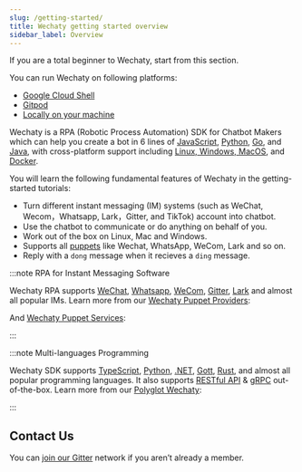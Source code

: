 ```yaml
---
slug: /getting-started/
title: Wechaty getting started overview
sidebar_label: Overview
---
```


<!-- MDX import -->

<!-- Pushes a curious reader through the first few minutes of use. -->

If you are a total beginner to Wechaty, start from this section. 

You can run Wechaty on following platforms:

- [Google Cloud Shell](../quick-start/running-on-google-cloud-shell.md)
- [Gitpod](../quick-start/running-on-gitpod.md)
- [Locally on your machine](getting-started/running-locally.mdx)

Wechaty is a RPA (Robotic Process Automation) SDK for Chatbot Makers which can help you create a bot in 6 lines of [JavaScript](https://GitHub.com/Wechaty/wechaty), [Python](https://GitHub.com/Wechaty/python-wechaty/), [Go](https://GitHub.com/Wechaty/go-wechaty/), and [Java](https://GitHub.com/Wechaty/java-wechaty/), with cross-platform support including [Linux, Windows, MacOS](https://github.com/wechaty/wechaty/actions?query=workflow%3ANPM), and [Docker](https://github.com/wechaty/wechaty/actions?query=workflow%3ADocker).

You will learn the following fundamental features of Wechaty in the getting-started tutorials:

- Turn different instant messaging (IM) systems (such as WeChat, Wecom，Whatsapp, Lark，Gitter, and TikTok) account into chatbot.
- Use the chatbot to communicate or do anything on behalf of you.
- Work out of the box on Linux, Mac and Windows.
- Supports all [puppets](../puppet-services) like Wechat, WhatsApp, WeCom, Lark and so on.
- Reply with a `dong` message when it recieves a `ding` message.

:::note RPA for Instant Messaging Software

Wechaty RPA supports [WeChat](puppet-providers/wechat.md), [Whatsapp](puppet-providers/whatsapp.md), [WeCom](puppet-services/wxwork.md), [Gitter](puppet-providers/gitter.md), [Lark](puppet-providers/lark.md) and almost all popular IMs. Learn more from our  [Wechaty Puppet Providers](puppet-providers/overview.mdx):

<ProviderBadges />

And [Wechaty Puppet Services](puppet-services/overview.mdx):

<ServiceBadges />

:::

:::note Multi-languages Programming

<!--
Issue #707
  https://github.com/wechaty/wechaty.js.org/issues/707

FIXME: Gott -> Go
-->
Wechaty SDK supports [TypeScript](../polyglot/typescript/overview.md), [Python](../polyglot/python/overview.md), [.NET](../polyglot/dotnet/overview.md), [Gott](../polyglot/go/overview.md), [Rust](../polyglot/rust/overview.md), and almost all popular programming languages. It also supports [RESTful API](../polyglot/openapi/overview.mdx) & [gRPC](https://github.com/wechaty/grpc) out-of-the-box. Learn more from our [Polyglot Wechaty](polyglot/overview.mdx):

<PolyglotBadges />

:::

## Contact Us

You can [join our Gitter](https://gitter.im/wechaty/wechaty) network if you aren’t already a member.

